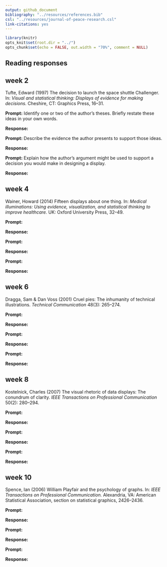 ```yaml
---
output: github_document
bibliography: "../resources/references.bib" 
csl: "../resources/journal-of-peace-research.csl"
link-citations: yes
---
```


```r
library(knitr)
opts_knit$set(root.dir = "../")
opts_chunk$set(echo = FALSE, out.width = "70%", comment = NULL)
```

## Reading responses


## week 2

Tufte, Edward (1997) The decision to launch the space shuttle Challenger. In: *Visual and statistical thinking: Displays of evidence for making decisions.* Cheshire, CT: Graphics Press, 16–31.


**Prompt:** Identify one or two of the author's theses. Briefly restate these
ideas in your own words.


**Response:** 


**Prompt:** Describe the evidence the author presents to support those ideas.


**Response:**  


**Prompt:** Explain how the author’s argument might be used to support a decision you would make in designing a display. 


**Response:** 



## week 4

Wainer, Howard (2014) Fifteen displays about one thing. In: *Medical illuminations: Using evidence, visualization, and statistical thinking to improve healthcare.* UK: Oxford University Press, 32–49.

**Prompt:** 


**Response:** 


**Prompt:** 


**Response:**  


**Prompt:**  


**Response:** 





## week 6

Dragga, Sam & Dan Voss (2001) Cruel pies: The inhumanity of technical illustrations. *Technical Communication* 48(3): 265–274.

**Prompt:** 


**Response:** 


**Prompt:** 


**Response:**  


**Prompt:**  


**Response:** 




## week 8

Kostelnick, Charles (2007) The visual rhetoric of data displays: The conundrum of clarity. *IEEE Transactions on Professional Communication* 50(2): 280–294.

**Prompt:** 


**Response:** 


**Prompt:** 


**Response:**  


**Prompt:**  


**Response:** 





## week 10

Spence, Ian (2006) William Playfair and the psychology of graphs. In: *IEEE Transactions on Professional Communication.* Alexandria, VA: American Statistical Association, section on statistical graphics, 2426–2436.

**Prompt:** 


**Response:** 


**Prompt:** 


**Response:**  


**Prompt:**  


**Response:** 




